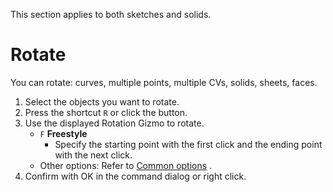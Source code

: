 
<Callout emoji="">This section applies to both sketches and solids.</Callout>

# Rotate

<Reference shortcut="R" command="Rotate" button="Left of Command Bar" />

You can rotate: curves, multiple points, multiple  CVs, solids, sheets, faces.

1. Select the objects you want to rotate.
2. Press the shortcut `R` or click the button.
3. Use the displayed Rotation Gizmo to rotate.
   - `F` **Freestyle**
      - Specify the starting point with the first click and the ending point with the next click.
   - Other options: Refer to [Common options](common-options) .
4. Confirm with OK in the command dialog or right click.
